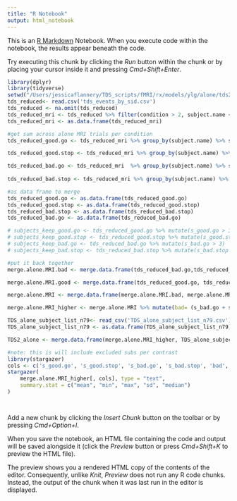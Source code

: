 ```yaml
---
title: "R Notebook"
output: html_notebook
---
```


This is an [R Markdown](http://rmarkdown.rstudio.com) Notebook. When you execute code within the notebook, the results appear beneath the code. 

Try executing this chunk by clicking the *Run* button within the chunk or by placing your cursor inside it and pressing *Cmd+Shift+Enter*. 

```r
library(dplyr)
library(tidyverse)
setwd("/Users/jessicaflannery/TDS_scripts/fMRI/rx/models/ylg/alone/tds2_n79/ttests/reduced")
tds_reduced<- read.csv('tds_events_by_sid.csv')
tds_reduced <- na.omit(tds_reduced)
tds_reduced_mri <- tds_reduced %>% filter(condition > 2, subject.name <'200')
tds_reduced_mri <- as.data.frame(tds_reduced_mri)

#get sum across alone MRI trials per condition
tds_reduced_good.go <- tds_reduced_mri %>% group_by(subject.name) %>% summarize(s_good.go = sum(n_good.go, na.rm = TRUE))

tds_reduced_good.stop <- tds_reduced_mri %>% group_by(subject.name) %>% summarize(s_good.stop = sum(n_good.stop, na.rm = TRUE))

tds_reduced_bad.go <- tds_reduced_mri  %>% group_by(subject.name) %>% summarize(s_bad.go = sum(n_bad.go, na.rm = TRUE))
                                                                               
tds_reduced_bad.stop <- tds_reduced_mri %>% group_by(subject.name) %>% summarize(s_bad.stop = sum(n_bad.stop, na.rm = TRUE))

#as data frame to merge
tds_reduced_good.go <- as.data.frame(tds_reduced_good.go)
tds_reduced_good.stop <- as.data.frame(tds_reduced_good.stop)
tds_reduced_bad.stop <- as.data.frame(tds_reduced_bad.stop)
tds_reduced_bad.go <- as.data.frame(tds_reduced_bad.go)

# subjects_keep_good.go <- tds_reduced_good.go %>% mutate(s_good.go > 3) 
# subjects_keep_good.stop <- tds_reduced_good.stop %>% mutate(s_good.stop > 3) 
# subjects_keep_bad.go <- tds_reduced_bad.go %>% mutate(s_bad.go > 3) 
# subjects_keep_bad.stop <- tds_reduced_bad.stop %>% mutate(s_bad.stop > 3) 

#put it back together
merge.alone.MRI.bad <- merge.data.frame(tds_reduced_bad.go,tds_reduced_bad.stop, by.x = "subject.name")

merge.alone.MRI.good <- merge.data.frame(tds_reduced_good.go, tds_reduced_good.stop, by.x = "subject.name")

merge.alone.MRI <- merge.data.frame(merge.alone.MRI.bad, merge.alone.MRI.good, by.x = "subject.name")

merge.alone.MRI_higher <- merge.alone.MRI %>% mutate(bad= (s_bad.go + s_bad.stop), good= (s_bad.go + s_good.stop), stop= (s_bad.stop + s_good.stop), go= (s_bad.go + s_good.stop))

TDS_alone_subject_list_n79<- read_csv('TDS_alone_subject_list_n79.csv')
TDS_alone_subject_list_n79 <- as.data.frame(TDS_alone_subject_list_n79)

TDS2_alone <- merge.data.frame(merge.alone.MRI_higher, TDS_alone_subject_list_n79, by.y = "subject.name")

#note: this is will include excluded subs per contrast 
library(stargazer)
cols <- c('s_good.go', 's_good.stop', 's_bad.go', 's_bad.stop', 'bad', 'good', 'go', 'stop')
stargazer(
    merge.alone.MRI_higher[, cols], type = "text", 
    summary.stat = c("mean", "min", "max", "sd", "median")
)




```

Add a new chunk by clicking the *Insert Chunk* button on the toolbar or by pressing *Cmd+Option+I*.

When you save the notebook, an HTML file containing the code and output will be saved alongside it (click the *Preview* button or press *Cmd+Shift+K* to preview the HTML file). 

The preview shows you a rendered HTML copy of the contents of the editor. Consequently, unlike *Knit*, *Preview* does not run any R code chunks. Instead, the output of the chunk when it was last run in the editor is displayed.

